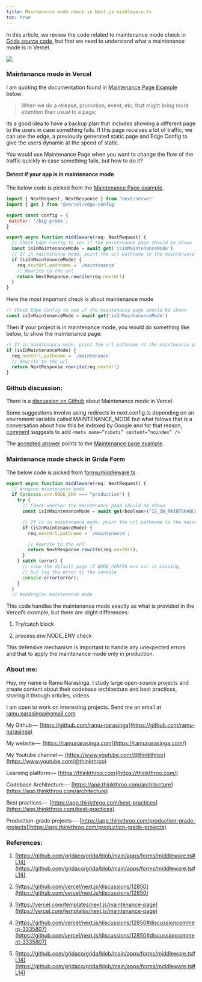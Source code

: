 ```yaml
---
title: Maintenance mode check in Next.js middleware.ts
toc: true
---
```


In this article, we review the code related to maintenance mode check in [Grida source code](https://github.com/gridaco/grida/blob/main/apps/forms/middleware.ts#L14), but first we need to understand what a maintenance mode is in Vercel.

![](https://cdn-images-1.medium.com/max/1600/1*xiYyTyRKUGmYqT9EbD_Rpw.png)

### Maintenance mode in Vercel

I am quoting the documentation found in [Maintenance Page Example](https://vercel.com/templates/next.js/maintenance-page)  
below:

> When we do a release, promotion, event, etc. that might bring more attention than usual to a page; 

Its a good idea to have a backup plan that includes showing a different page to the users in case something fails. If this page receives a lot of traffic, we can use the edge, a previously generated static page and Edge Config to give the users dynamic at the speed of static.

You would use Maintenance Page when you want to change the flow of the traffic quickly in case something fails, but how to do it?

#### Detect if your app is in maintenance mode

The below code is picked from the [Maintenance Page example](https://edge-maintenance-page.vercel.app/).

```js
import { NextRequest, NextResponse } from 'next/server'
import { get } from '@vercel/edge-config'

export const config = {
 matcher: '/big-promo',
}

export async function middleware(req: NextRequest) {
  // Check Edge Config to see if the maintenance page should be shown
  const isInMaintenanceMode = await get('isInMaintenanceMode')
  // If in maintenance mode, point the url pathname to the maintenance page
  if (isInMaintenanceMode) {
    req.nextUrl.pathname = `/maintenance`
    // Rewrite to the url
    return NextResponse.rewrite(req.nextUrl)
  }
}
```

Here the most important check is about maintenance mode

```js
// Check Edge Config to see if the maintenance page should be shown
const isInMaintenanceMode = await get('isInMaintenanceMode')
```

Then if your project is in maintenance mode, you would do something like below, to show the maintenance page:

```js
// If in maintenance mode, point the url pathname to the maintenance page
if (isInMaintenanceMode) {
  req.nextUrl.pathname = `/maintenance`
  // Rewrite to the url
  return NextResponse.rewrite(req.nextUrl)
}
```

### Github discussion:

There is a [discussion on Github](https://github.com/vercel/next.js/discussions/12850) about Maintenance mode in Vercel.

Some suggestions involve using redirects in next.config.ts depending on an enviroment variable called MAINTENANCE\_MODE but what folows that is a conversation about how this be indexed by Google and for that reason, [comment](https://github.com/vercel/next.js/discussions/12850#discussioncomment-3335807) suggests to add `<meta name=”robots” content=”noindex” />`

The [accepted answer](https://github.com/vercel/next.js/discussions/12850#discussioncomment-5611009) points to the [Maintenance page example](https://vercel.com/templates/next.js/maintenance-page).

### Maintenance mode check in Grida Form

The below code is picked from [forms/middleware.ts](https://github.com/gridaco/grida/blob/main/apps/forms/middleware.ts#L14)

```js
export async function middleware(req: NextRequest) {
  // #region maintenance mode
  if (process.env.NODE_ENV === "production") {
    try {
      // Check whether the maintenance page should be shown
      const isInMaintenanceMode = await get<boolean>("IS_IN_MAINTENANCE_MODE");

      // If is in maintenance mode, point the url pathname to the maintenance page
      if (isInMaintenanceMode) {
        req.nextUrl.pathname = `/maintenance`;

        // Rewrite to the url
        return NextResponse.rewrite(req.nextUrl);
      }
    } catch (error) {
      // show the default page if EDGE_CONFIG env var is missing,
      // but log the error to the console
      console.error(error);
    }
  }
  // #endregion maintenance mode
```

This code handles the maintenance mode exactly as what is provided in the Vercel’s example, but there are slight differences:

1. Try/catch block
    
2. process.env.NODE\_ENV check
    

This defensive mechanism is important to handle any unexpected errors and that to apply the maintenance mode only in production.

### About me:

Hey, my name is Ramu Narasinga. I study large open-source projects and create content about their codebase architecture and best practices, sharing it through articles, videos.

I am open to work on interesting projects. Send me an email at ramu.narasinga@gmail.com

My Github —  [https://github.com/ramu-narasinga](https://github.com/ramu-narasinga)

My website —  [https://ramunarasinga.com](https://ramunarasinga.com/)

My Youtube channel —  [https://www.youtube.com/@thinkthroo](https://www.youtube.com/@thinkthroo)

Learning platform —  [https://thinkthroo.com](https://thinkthroo.com/)

Codebase Architecture —  [https://app.thinkthroo.com/architecture](https://app.thinkthroo.com/architecture)

Best practices —  [https://app.thinkthroo.com/best-practices](https://app.thinkthroo.com/best-practices)

Production-grade projects —  [https://app.thinkthroo.com/production-grade-projects](https://app.thinkthroo.com/production-grade-projects)

### References:

1. [https://github.com/gridaco/grida/blob/main/apps/forms/middleware.ts#L14](https://github.com/gridaco/grida/blob/main/apps/forms/middleware.ts#L14)
    
2. [https://github.com/vercel/next.js/discussions/12850](https://github.com/vercel/next.js/discussions/12850)
    
3. [https://vercel.com/templates/next.js/maintenance-page](https://vercel.com/templates/next.js/maintenance-page)
    
4. [https://github.com/vercel/next.js/discussions/12850#discussioncomment-3335807](https://github.com/vercel/next.js/discussions/12850#discussioncomment-3335807)
    
5. [https://github.com/gridaco/grida/blob/main/apps/forms/middleware.ts#L14](https://github.com/gridaco/grida/blob/main/apps/forms/middleware.ts#L14)